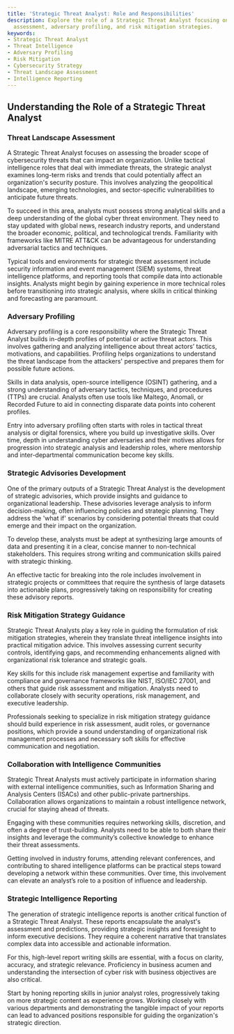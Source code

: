 ```yaml
---
title: 'Strategic Threat Analyst: Role and Responsibilities'
description: Explore the role of a Strategic Threat Analyst focusing on threat landscape
  assessment, adversary profiling, and risk mitigation strategies.
keywords:
- Strategic Threat Analyst
- Threat Intelligence
- Adversary Profiling
- Risk Mitigation
- Cybersecurity Strategy
- Threat Landscape Assessment
- Intelligence Reporting
---
```


## Understanding the Role of a Strategic Threat Analyst

### Threat Landscape Assessment

A Strategic Threat Analyst focuses on assessing the broader scope of cybersecurity threats that can impact an organization. Unlike tactical intelligence roles that deal with immediate threats, the strategic analyst examines long-term risks and trends that could potentially affect an organization's security posture. This involves analyzing the geopolitical landscape, emerging technologies, and sector-specific vulnerabilities to anticipate future threats.

To succeed in this area, analysts must possess strong analytical skills and a deep understanding of the global cyber threat environment. They need to stay updated with global news, research industry reports, and understand the broader economic, political, and technological trends. Familiarity with frameworks like MITRE ATT&CK can be advantageous for understanding adversarial tactics and techniques.

Typical tools and environments for strategic threat assessment include security information and event management (SIEM) systems, threat intelligence platforms, and reporting tools that compile data into actionable insights. Analysts might begin by gaining experience in more technical roles before transitioning into strategic analysis, where skills in critical thinking and forecasting are paramount.

### Adversary Profiling

Adversary profiling is a core responsibility where the Strategic Threat Analyst builds in-depth profiles of potential or active threat actors. This involves gathering and analyzing intelligence about threat actors’ tactics, motivations, and capabilities. Profiling helps organizations to understand the threat landscape from the attackers' perspective and prepares them for possible future actions.

Skills in data analysis, open-source intelligence (OSINT) gathering, and a strong understanding of adversary tactics, techniques, and procedures (TTPs) are crucial. Analysts often use tools like Maltego, Anomali, or Recorded Future to aid in connecting disparate data points into coherent profiles.

Entry into adversary profiling often starts with roles in tactical threat analysis or digital forensics, where you build up investigative skills. Over time, depth in understanding cyber adversaries and their motives allows for progression into strategic analysis and leadership roles, where mentorship and inter-departmental communication become key skills.

### Strategic Advisories Development

One of the primary outputs of a Strategic Threat Analyst is the development of strategic advisories, which provide insights and guidance to organizational leadership. These advisories leverage analysis to inform decision-making, often influencing policies and strategic planning. They address the 'what if' scenarios by considering potential threats that could emerge and their impact on the organization.

To develop these, analysts must be adept at synthesizing large amounts of data and presenting it in a clear, concise manner to non-technical stakeholders. This requires strong writing and communication skills paired with strategic thinking.

An effective tactic for breaking into the role includes involvement in strategic projects or committees that require the synthesis of large datasets into actionable plans, progressively taking on responsibility for creating these advisory reports.

### Risk Mitigation Strategy Guidance

Strategic Threat Analysts play a key role in guiding the formulation of risk mitigation strategies, wherein they translate threat intelligence insights into practical mitigation advice. This involves assessing current security controls, identifying gaps, and recommending enhancements aligned with organizational risk tolerance and strategic goals.

Key skills for this include risk management expertise and familiarity with compliance and governance frameworks like NIST, ISO/IEC 27001, and others that guide risk assessment and mitigation. Analysts need to collaborate closely with security operations, risk management, and executive leadership.

Professionals seeking to specialize in risk mitigation strategy guidance should build experience in risk assessment, audit roles, or governance positions, which provide a sound understanding of organizational risk management processes and necessary soft skills for effective communication and negotiation.

### Collaboration with Intelligence Communities

Strategic Threat Analysts must actively participate in information sharing with external intelligence communities, such as Information Sharing and Analysis Centers (ISACs) and other public-private partnerships. Collaboration allows organizations to maintain a robust intelligence network, crucial for staying ahead of threats.

Engaging with these communities requires networking skills, discretion, and often a degree of trust-building. Analysts need to be able to both share their insights and leverage the community’s collective knowledge to enhance their threat assessments.

Getting involved in industry forums, attending relevant conferences, and contributing to shared intelligence platforms can be practical steps toward developing a network within these communities. Over time, this involvement can elevate an analyst’s role to a position of influence and leadership.

### Strategic Intelligence Reporting

The generation of strategic intelligence reports is another critical function of a Strategic Threat Analyst. These reports encapsulate the analyst's assessment and predictions, providing strategic insights and foresight to inform executive decisions. They require a coherent narrative that translates complex data into accessible and actionable information.

For this, high-level report writing skills are essential, with a focus on clarity, accuracy, and strategic relevance. Proficiency in business acumen and understanding the intersection of cyber risk with business objectives are also critical.

Start by honing reporting skills in junior analyst roles, progressively taking on more strategic content as experience grows. Working closely with various departments and demonstrating the tangible impact of your reports can lead to advanced positions responsible for guiding the organization's strategic direction.